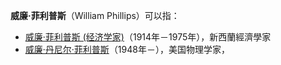 '''威廉·菲利普斯'''（William Phillips）可以指：

*[[威廉·菲利普斯_(经济学家)|威廉·菲利普斯 (经济学家)]]（1914年－1975年），新西蘭經濟學家
*[[威廉·丹尼尔·菲利普斯|威廉·丹尼尔·菲利普斯]]（1948年－），美国物理学家，

{{Disambiguation|Cat=六字人名譯名消歧義}}